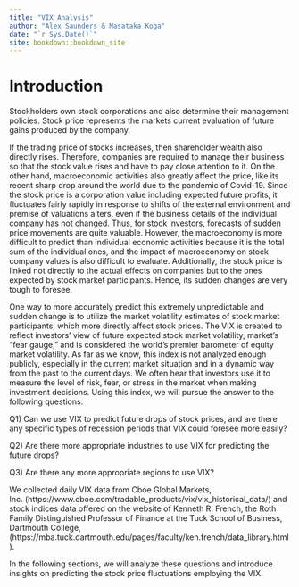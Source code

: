 ```yaml
--- 
title: "VIX Analysis"
author: "Alex Saunders & Masataka Koga"
date: "`r Sys.Date()`"
site: bookdown::bookdown_site
---
```


# Introduction

Stockholders own stock corporations and also determine their management policies. Stock price represents the markets current evaluation of future gains produced by the company.

If the trading price of stocks increases, then shareholder wealth also directly rises. Therefore, companies are required to manage their business so that the stock value rises and have to pay close attention to it. On the other hand, macroeconomic activities also greatly affect the price, like its recent sharp drop around the world due to the pandemic of Covid-19. Since the stock price is a corporation value including expected future profits, it fluctuates fairly rapidly in response to shifts of the external environment and premise of valuations alters, even if the business details of the individual company has not changed. Thus, for stock investors, forecasts of sudden price movements are quite valuable. However, the macroeconomy is more difficult to predict than individual economic activities because it is the total sum of the individual ones, and the impact of macroeconomy on stock company values is also difficult to evaluate. Additionally, the stock price is linked not directly to the actual effects on companies but to the ones expected by stock market participants. Hence, its sudden changes are very tough to foresee.

One way to more accurately predict this extremely unpredictable and sudden change is to utilize the market volatility estimates of stock market participants, which more directly affect stock prices. The VIX is created to reflect investors’ view of future expected stock market volatility, market’s “fear gauge,” and is considered the world’s premier barometer of equity market volatility. As far as we know, this index is not analyzed enough publicly, especially in the current market situation and in a dynamic way from the past to the current days. We often hear that investors use it to measure the level of risk, fear, or stress in the market when making investment decisions. Using this index, we will pursue the answer to the following questions:

Q1) Can we use VIX to predict future drops of stock prices, and are there any specific types of recession periods that VIX could foresee more easily?

Q2) Are there more appropriate industries to use VIX for predicting the future drops? 

Q3) Are there any more appropriate regions to use VIX?

We collected daily VIX data from Cboe Global Markets, Inc. (https://www.cboe.com/tradable_products/vix/vix_historical_data/) and stock indices data offered on the website of Kenneth R. French, the Roth Family Distinguished Professor of Finance at the Tuck School of Business, Dartmouth College, (https://mba.tuck.dartmouth.edu/pages/faculty/ken.french/data_library.html).

In the following sections, we will analyze these questions and introduce insights on predicting the stock price fluctuations employing the VIX.